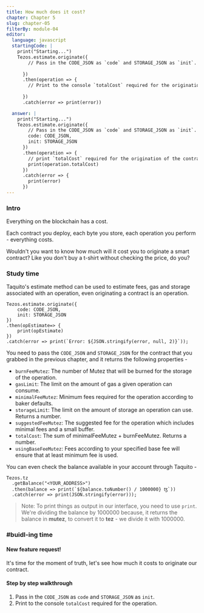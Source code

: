 ```yaml
---
title: How much does it cost?
chapter: Chapter 5
slug: chapter-05
filterBy: module-04
editor:
  language: javascript
  startingCode: |
    print("Starting...")
    Tezos.estimate.originate({
        // Pass in the CODE_JSON as `code` and STORAGE_JSON as `init`.
        
      })
      .then(operation => {
        // Print to the console `totalCost` required for the origination of the contract.
        
      })
      .catch(error => print(error))

  answer: |
    print("Starting...")
    Tezos.estimate.originate({
        // Pass in the CODE_JSON as `code` and STORAGE_JSON as `init`.
        code: CODE_JSON,
        init: STORAGE_JSON
      })
      .then(operation => {
        // print `totalCost` required for the origination of the contract.
        print(operation.totalCost)
      })
      .catch(error => {
        print(error)
      })
---
```

### Intro
Everything on the blockchain has a cost.

Each contract you deploy, each byte you store, each operation you perform - everything costs.

Wouldn't you want to know how much will it cost you to originate a smart contract?
Like you don't buy a t-shirt without checking the price, do you?

### Study time

Taquito's estimate method can be used to estimate fees, gas and storage associated with an operation, even originating a contract is an operation.

```javascript=
Tezos.estimate.originate({
    code: CODE_JSON,
    init: STORAGE_JSON
})
.then(opEstimate=> {
    print(opEstimate)
})
.catch(error => print(`Error: ${JSON.stringify(error, null, 2)}`));
```
You need to pass the `CODE_JSON` and `STORAGE_JSON` for the contract that you grabbed in the previous chapter, and it returns the following properties - 

- `burnFeeMutez`: The number of Mutez that will be burned for the storage of the operation.
- `gasLimit`: The limit on the amount of gas a given operation can consume.
- `minimalFeeMutez`: Minimum fees required for the operation according to baker defaults.
- `storageLimit`: The limit on the amount of storage an operation can use. Returns a number.
- `suggestedFeeMutez`: The suggested fee for the operation which includes minimal fees and a small buffer.
- `totalCost`: The sum of minimalFeeMutez + burnFeeMutez. Returns a number.
- `usingBaseFeeMutez`: Fees according to your specified base fee will ensure that at least minimum fee is used.


You can even check the balance available in your account through Taquito -
```javascript=
Tezos.tz
  .getBalance("<YOUR_ADDRESS>")
  .then(balance => print(`${balance.toNumber() / 1000000} ꜩ`))
  .catch(error => print(JSON.stringify(error)));
```
> Note: To print things as output in our interface, you need to use `print`.
We're dividing the balance by 1000000 because, it returns the balance in **mutez**, to convert it to **tez** - we divide it with 1000000.

### #buidl-ing time
 
#### New feature request!
It's time for the moment of truth, let's see how much it costs to originate our contract.

#### Step by step walkthrough
1. Pass in the `CODE_JSON` as `code` and `STORAGE_JSON` as `init`.
2. Print to the console `totalCost` required for the operation.